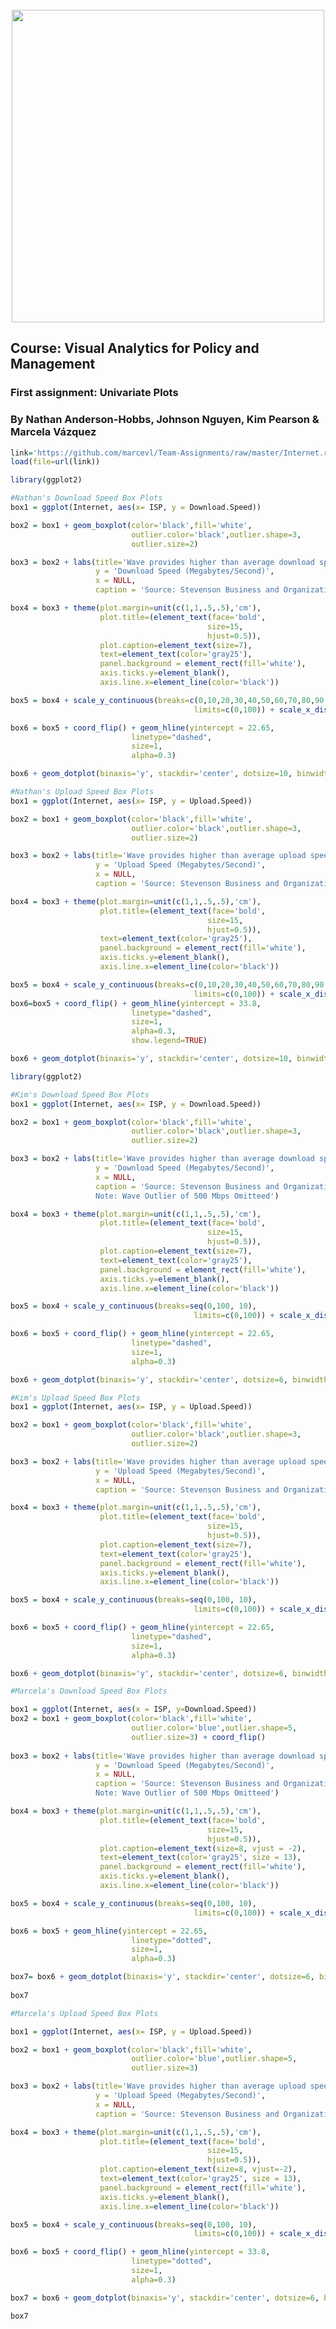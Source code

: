 <br> 
<center><img src="http://i.imgur.com/sSaOozN.png" width="500"></center>

## Course: Visual Analytics for Policy and Management

### First assignment: Univariate Plots 

### By Nathan Anderson-Hobbs, Johnson Nguyen, Kim Pearson & Marcela Vázquez

```r
link='https://github.com/marcevl/Team-Assignments/raw/master/Internet.rda'
load(file=url(link))

library(ggplot2)

#Nathan's Download Speed Box Plots 
box1 = ggplot(Internet, aes(x= ISP, y = Download.Speed)) 

box2 = box1 + geom_boxplot(color='black',fill='white',
                           outlier.color='black',outlier.shape=3,
                           outlier.size=2)

box3 = box2 + labs(title='Wave provides higher than average download speeds',
                   y = 'Download Speed (Megabytes/Second)',
                   x = NULL,
                   caption = 'Source: Stevenson Business and Organization Internet Survey')

box4 = box3 + theme(plot.margin=unit(c(1,1,.5,.5),'cm'),
                    plot.title=(element_text(face='bold',
                                            size=15,
                                            hjust=0.5)),
                    plot.caption=element_text(size=7),
                    text=element_text(color='gray25'),
                    panel.background = element_rect(fill='white'),
                    axis.ticks.y=element_blank(),
                    axis.line.x=element_line(color='black'))

box5 = box4 + scale_y_continuous(breaks=c(0,10,20,30,40,50,60,70,80,90,100),
                                         limits=c(0,100)) + scale_x_discrete(limits=c('Wave','GorgeNet','CenturyLink'))

box6 = box5 + coord_flip() + geom_hline(yintercept = 22.65,
                           linetype="dashed", 
                           size=1,
                           alpha=0.3)

box6 + geom_dotplot(binaxis='y', stackdir='center', dotsize=10, binwidth = .1, color='red')
```

```r
#Nathan's Upload Speed Box Plots 
box1 = ggplot(Internet, aes(x= ISP, y = Upload.Speed)) 

box2 = box1 + geom_boxplot(color='black',fill='white',
                           outlier.color='black',outlier.shape=3,
                           outlier.size=2)

box3 = box2 + labs(title='Wave provides higher than average upload speeds',
                   y = 'Upload Speed (Megabytes/Second)',
                   x = NULL,
                   caption = 'Source: Stevenson Business and Organization Internet Survey')

box4 = box3 + theme(plot.margin=unit(c(1,1,.5,.5),'cm'),
                    plot.title=(element_text(face='bold',
                                            size=15,
                                            hjust=0.5)),
                    text=element_text(color='gray25'),
                    panel.background = element_rect(fill='white'),
                    axis.ticks.y=element_blank(),
                    axis.line.x=element_line(color='black'))

box5 = box4 + scale_y_continuous(breaks=c(0,10,20,30,40,50,60,70,80,90,100),
                                         limits=c(0,100)) + scale_x_discrete(limits=c('Wave','GorgeNet','CenturyLink'))
box6=box5 + coord_flip() + geom_hline(yintercept = 33.8,
                           linetype="dashed", 
                           size=1,
                           alpha=0.3,
                           show.legend=TRUE)

box6 + geom_dotplot(binaxis='y', stackdir='center', dotsize=10, binwidth = .1, color='red')
```


```r
library(ggplot2)

#Kim's Download Speed Box Plots 
box1 = ggplot(Internet, aes(x= ISP, y = Download.Speed)) 

box2 = box1 + geom_boxplot(color='black',fill='white',
                           outlier.color='black',outlier.shape=3,
                           outlier.size=2)

box3 = box2 + labs(title='Wave provides higher than average download speeds',
                   y = 'Download Speed (Megabytes/Second)',
                   x = NULL,
                   caption = 'Source: Stevenson Business and Organization Internet Survey 
                   Note: Wave Outlier of 500 Mbps Omitteed')

box4 = box3 + theme(plot.margin=unit(c(1,1,.5,.5),'cm'),
                    plot.title=(element_text(face='bold',
                                            size=15,
                                            hjust=0.5)),
                    plot.caption=element_text(size=7),
                    text=element_text(color='gray25'),
                    panel.background = element_rect(fill='white'),
                    axis.ticks.y=element_blank(),
                    axis.line.x=element_line(color='black'))

box5 = box4 + scale_y_continuous(breaks=seq(0,100, 10),
                                         limits=c(0,100)) + scale_x_discrete(limits=c('Wave','GorgeNet','CenturyLink'))

box6 = box5 + coord_flip() + geom_hline(yintercept = 22.65,
                           linetype="dashed", 
                           size=1,
                           alpha=0.3)

box6 + geom_dotplot(binaxis='y', stackdir='center', dotsize=6, binwidth = .1, color='red')
```

```r
#Kim's Upload Speed Box Plots 
box1 = ggplot(Internet, aes(x= ISP, y = Upload.Speed)) 

box2 = box1 + geom_boxplot(color='black',fill='white',
                           outlier.color='black',outlier.shape=3,
                           outlier.size=2)

box3 = box2 + labs(title='Wave provides higher than average upload speeds',
                   y = 'Upload Speed (Megabytes/Second)',
                   x = NULL,
                   caption = 'Source: Stevenson Business and Organization Internet Survey')

box4 = box3 + theme(plot.margin=unit(c(1,1,.5,.5),'cm'),
                    plot.title=(element_text(face='bold',
                                            size=15,
                                            hjust=0.5)),
                    plot.caption=element_text(size=7),
                    text=element_text(color='gray25'),
                    panel.background = element_rect(fill='white'),
                    axis.ticks.y=element_blank(),
                    axis.line.x=element_line(color='black'))

box5 = box4 + scale_y_continuous(breaks=seq(0,100, 10),
                                         limits=c(0,100)) + scale_x_discrete(limits=c('Wave','GorgeNet','CenturyLink'))

box6 = box5 + coord_flip() + geom_hline(yintercept = 22.65,
                           linetype="dashed", 
                           size=1,
                           alpha=0.3)

box6 + geom_dotplot(binaxis='y', stackdir='center', dotsize=6, binwidth = .1, color='red')
```

```r
#Marcela's Download Speed Box Plots

box1 = ggplot(Internet, aes(x = ISP, y=Download.Speed))
box2 = box1 + geom_boxplot(color='black',fill='white',
                           outlier.color='blue',outlier.shape=5,
                           outlier.size=3) + coord_flip()
                           
box3 = box2 + labs(title='Wave provides higher than average download speeds',
                   y = 'Download Speed (Megabytes/Second)',
                   x = NULL,
                   caption = 'Source: Stevenson Business and Organization Internet Survey 
                   Note: Wave Outlier of 500 Mbps Omitteed')

box4 = box3 + theme(plot.margin=unit(c(1,1,.5,.5),'cm'),
                    plot.title=(element_text(face='bold',
                                            size=15,
                                            hjust=0.5)),
                    plot.caption=element_text(size=8, vjust = -2),
                    text=element_text(color='gray25', size = 13),
                    panel.background = element_rect(fill='white'),
                    axis.ticks.y=element_blank(),
                    axis.line.x=element_line(color='black'))

box5 = box4 + scale_y_continuous(breaks=seq(0,100, 10),
                                         limits=c(0,100)) + scale_x_discrete(limits=c('Wave','GorgeNet','CenturyLink'))

box6 = box5 + geom_hline(yintercept = 22.65,
                           linetype="dotted", 
                           size=1,
                           alpha=0.3)

box7= box6 + geom_dotplot(binaxis='y', stackdir='center', dotsize=6, binwidth = .1, color='red')
                           
box7
```
```r
#Marcela's Upload Speed Box Plots

box1 = ggplot(Internet, aes(x= ISP, y = Upload.Speed)) 

box2 = box1 + geom_boxplot(color='black',fill='white',
                           outlier.color='blue',outlier.shape=5,
                           outlier.size=3)

box3 = box2 + labs(title='Wave provides higher than average upload speeds',
                   y = 'Upload Speed (Megabytes/Second)',
                   x = NULL,
                   caption = 'Source: Stevenson Business and Organization Internet Survey')

box4 = box3 + theme(plot.margin=unit(c(1,1,.5,.5),'cm'),
                    plot.title=(element_text(face='bold',
                                            size=15,
                                            hjust=0.5)),
                    plot.caption=element_text(size=8, vjust=-2),
                    text=element_text(color='gray25', size = 13),
                    panel.background = element_rect(fill='white'),
                    axis.ticks.y=element_blank(),
                    axis.line.x=element_line(color='black'))

box5 = box4 + scale_y_continuous(breaks=seq(0,100, 10),
                                         limits=c(0,100)) + scale_x_discrete(limits=c('Wave','GorgeNet','CenturyLink'))

box6 = box5 + coord_flip() + geom_hline(yintercept = 33.8,
                           linetype="dotted", 
                           size=1,
                           alpha=0.3)

box7 = box6 + geom_dotplot(binaxis='y', stackdir='center', dotsize=6, binwidth = .1, color='red')

box7
```


